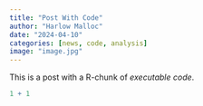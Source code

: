 ```yaml
---
title: "Post With Code"
author: "Harlow Malloc"
date: "2024-04-10"
categories: [news, code, analysis]
image: "image.jpg"
---
```


This is a post with a R-chunk of *executable code*.

```r
1 + 1
```
